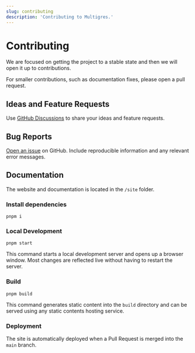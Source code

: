 ```yaml
---
slug: contributing
description: 'Contributing to Multigres.'
---
```


# Contributing

We are focused on getting the project to a stable state and then we will open it up to contributions.

For smaller contributions, such as documentation fixes, please open a pull request.

## Ideas and Feature Requests

Use [GitHub Discussions](https://github.com/multigres/multigres/discussions) to share your ideas and feature requests.

## Bug Reports

[Open an issue](https://github.com/multigres/multigres/issues) on GitHub. Include reproducible information and any relevant error messages.


## Documentation

The website and documentation is located in the `/site` folder.

### Install dependencies

```
pnpm i
```

### Local Development

```
pnpm start
```

This command starts a local development server and opens up a browser window. Most changes are reflected live without having to restart the server.

### Build

```
pnpm build
```

This command generates static content into the `build` directory and can be served using any static contents hosting service.

### Deployment

The site is automatically deployed when a Pull Request is merged into the `main` branch. 